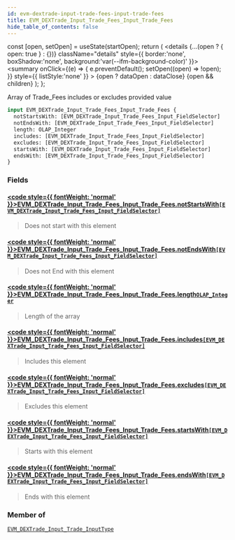 ```yaml
---
id: evm-dextrade-input-trade-fees-input-trade-fees
title: EVM_DEXTrade_Input_Trade_Fees_Input_Trade_Fees
hide_table_of_contents: false
---
```







  const [open, setOpen] = useState(startOpen);
  return (
    <details {...(open ? { open: true } : {})} className="details" style={{ border:'none', boxShadow:'none', background:'var(--ifm-background-color)' }}>
      <summary
        onClick={(e) => {
          e.preventDefault();
          setOpen((open) => !open);
        }}
        style={{ listStyle:'none' }}
      >
      {open ? dataOpen : dataClose}
      </summary>
      {open && children}
    </details>
  );
};




Array of Trade_Fees includes or excludes provided value


```graphql
input EVM_DEXTrade_Input_Trade_Fees_Input_Trade_Fees {
  notStartsWith: [EVM_DEXTrade_Input_Trade_Fees_Input_FieldSelector]
  notEndsWith: [EVM_DEXTrade_Input_Trade_Fees_Input_FieldSelector]
  length: OLAP_Integer
  includes: [EVM_DEXTrade_Input_Trade_Fees_Input_FieldSelector]
  excludes: [EVM_DEXTrade_Input_Trade_Fees_Input_FieldSelector]
  startsWith: [EVM_DEXTrade_Input_Trade_Fees_Input_FieldSelector]
  endsWith: [EVM_DEXTrade_Input_Trade_Fees_Input_FieldSelector]
}
```




### Fields

#### [<code style={{ fontWeight: 'normal' }}>EVM_DEXTrade_Input_Trade_Fees_Input_Trade_Fees.<b>notStartsWith</b></code>](#)<Bullet />[`[EVM_DEXTrade_Input_Trade_Fees_Input_FieldSelector]`](/docs/graphql-reference/inputs/evm-dextrade-input-trade-fees-input-field-selector) <Badge class="secondary" text="list"/> <Badge class="secondary" text="input"/>
> Does not start with this element
> 

#### [<code style={{ fontWeight: 'normal' }}>EVM_DEXTrade_Input_Trade_Fees_Input_Trade_Fees.<b>notEndsWith</b></code>](#)<Bullet />[`[EVM_DEXTrade_Input_Trade_Fees_Input_FieldSelector]`](/docs/graphql-reference/inputs/evm-dextrade-input-trade-fees-input-field-selector) <Badge class="secondary" text="list"/> <Badge class="secondary" text="input"/>
> Does not End with this element
> 

#### [<code style={{ fontWeight: 'normal' }}>EVM_DEXTrade_Input_Trade_Fees_Input_Trade_Fees.<b>length</b></code>](#)<Bullet />[`OLAP_Integer`](/docs/graphql-reference/inputs/olap-integer) <Badge class="secondary" text="input"/>
> Length of the array
> 

#### [<code style={{ fontWeight: 'normal' }}>EVM_DEXTrade_Input_Trade_Fees_Input_Trade_Fees.<b>includes</b></code>](#)<Bullet />[`[EVM_DEXTrade_Input_Trade_Fees_Input_FieldSelector]`](/docs/graphql-reference/inputs/evm-dextrade-input-trade-fees-input-field-selector) <Badge class="secondary" text="list"/> <Badge class="secondary" text="input"/>
> Includes this element
> 

#### [<code style={{ fontWeight: 'normal' }}>EVM_DEXTrade_Input_Trade_Fees_Input_Trade_Fees.<b>excludes</b></code>](#)<Bullet />[`[EVM_DEXTrade_Input_Trade_Fees_Input_FieldSelector]`](/docs/graphql-reference/inputs/evm-dextrade-input-trade-fees-input-field-selector) <Badge class="secondary" text="list"/> <Badge class="secondary" text="input"/>
> Excludes this element
> 

#### [<code style={{ fontWeight: 'normal' }}>EVM_DEXTrade_Input_Trade_Fees_Input_Trade_Fees.<b>startsWith</b></code>](#)<Bullet />[`[EVM_DEXTrade_Input_Trade_Fees_Input_FieldSelector]`](/docs/graphql-reference/inputs/evm-dextrade-input-trade-fees-input-field-selector) <Badge class="secondary" text="list"/> <Badge class="secondary" text="input"/>
> Starts with this element
> 

#### [<code style={{ fontWeight: 'normal' }}>EVM_DEXTrade_Input_Trade_Fees_Input_Trade_Fees.<b>endsWith</b></code>](#)<Bullet />[`[EVM_DEXTrade_Input_Trade_Fees_Input_FieldSelector]`](/docs/graphql-reference/inputs/evm-dextrade-input-trade-fees-input-field-selector) <Badge class="secondary" text="list"/> <Badge class="secondary" text="input"/>
> Ends with this element
> 



### Member of

[`EVM_DEXTrade_Input_Trade_InputType`](/docs/graphql-reference/inputs/evm-dextrade-input-trade-input-type)  <Badge class="secondary" text="input"/>

